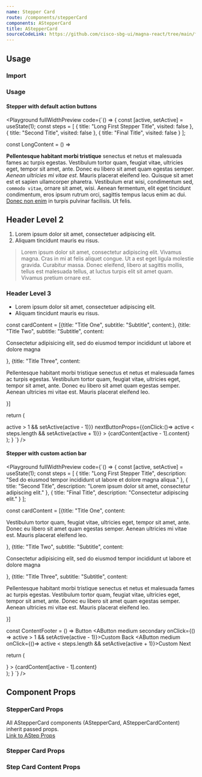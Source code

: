 ```yaml
---
name: Stepper Card
route: /components/stepperCard
components: AStepperCard
title: AStepperCard
sourceCodeLink: https://github.com/cisco-sbg-ui/magna-react/tree/main/framework/components/AStepperCard
---
```


## Usage

### Import

<ComponentImport components="AStepperCard" />

### Usage

#### Stepper with default action buttons

<Playground
  fullWidthPreview
  code={`() => {
  const [active, setActive] = useState(1);
    const steps = [
    {
      title: "Long First Stepper Title",
      visited: false
    },
    {
      title: "Second Title",
      visited: false
    },
    {
      title: "Final Title",
      visited: false
    }
  ];

const LongContent = () => <div>
<p><strong>Pellentesque habitant morbi tristique</strong> senectus et netus et malesuada fames ac turpis egestas. Vestibulum tortor quam, feugiat vitae, ultricies eget, tempor sit amet, ante. Donec eu libero sit amet quam egestas semper. <em>Aenean ultricies mi vitae est.</em> Mauris placerat eleifend leo. Quisque sit amet est et sapien ullamcorper pharetra. Vestibulum erat wisi, condimentum sed, <code>commodo vitae</code>, ornare sit amet, wisi. Aenean fermentum, elit eget tincidunt condimentum, eros ipsum rutrum orci, sagittis tempus lacus enim ac dui. <a href="#">Donec non enim</a> in turpis pulvinar facilisis. Ut felis.</p>
<h2>Header Level 2</h2>
<ol>
<li>Lorem ipsum dolor sit amet, consectetuer adipiscing elit.</li>
<li>Aliquam tincidunt mauris eu risus.</li>
</ol>
<blockquote><p>Lorem ipsum dolor sit amet, consectetur adipiscing elit. Vivamus magna. Cras in mi at felis aliquet congue. Ut a est eget ligula molestie gravida. Curabitur massa. Donec eleifend, libero at sagittis mollis, tellus est malesuada tellus, at luctus turpis elit sit amet quam. Vivamus pretium ornare est.</p></blockquote>
<h3>Header Level 3</h3>
<ul>
<li>Lorem ipsum dolor sit amet, consectetuer adipiscing elit.</li>
<li>Aliquam tincidunt mauris eu risus.</li>
</ul>

  </div>
  const cardContent = [{title: "Title One", subtitle: "Subtitle", content:<LongContent />}, 
  {title: "Title Two", subtitle: "Subtitle", content:<p>Consectetur adipisicing elit, sed do eiusmod tempor incididunt ut labore et dolore magna</p>}, 
  {title: "Title Three", content:<p>Pellentesque habitant morbi tristique senectus et netus et malesuada fames ac turpis egestas. Vestibulum tortor quam, feugiat vitae, ultricies eget, tempor sit amet, ante. Donec eu libero sit amet quam egestas semper. Aenean ultricies mi vitae est. Mauris placerat eleifend leo.</p>}]

return (
<div style={{height: 500}}>
<AStepperCard active={active} steps={steps}>
<AStepperCardContent title={cardContent[active - 1].title}
nextButtonText={active < cardContent.length ? "Next" : "Submit"}
backButtonProps={{onClick:() => active > 1 && setActive(active - 1)}}
nextButtonProps={{onClick:()=> active < steps.length && setActive(active + 1)}} >
{cardContent[active - 1].content}
</AStepperCardContent>
</AStepperCard>
</div>
);
}
`}
/>

#### Stepper with custom action bar

<Playground
  fullWidthPreview
  code={`() => {
  const [active, setActive] = useState(1);
    const steps = [
    {
      title: "Long First Stepper Title",
      description:
        "Sed do eiusmod tempor incididunt ut labore et dolore magna aliqua."
    },
    {
      title: "Second Title",
      description:
        "Lorem ipsum dolor sit amet, consectetur adipiscing elit."
    },
    {
      title: "Final Title",
      description:
        "Consectetur adipiscing elit."
    }
  ];

const cardContent = [{title: "Title One", content:<p>Vestibulum tortor quam, feugiat vitae, ultricies eget, tempor sit amet, ante. Donec eu libero sit amet quam egestas semper. Aenean ultricies mi vitae est. Mauris placerat eleifend leo.</p>},
{title: "Title Two", subtitle: "Subtitle", content:<p>Consectetur adipisicing elit, sed do eiusmod tempor incididunt ut labore et dolore magna</p>},
{title: "Title Three", subtitle: "Subtitle", content:<p>Pellentesque habitant morbi tristique senectus et netus et malesuada fames ac turpis egestas. Vestibulum tortor quam, feugiat vitae, ultricies eget, tempor sit amet, ante. Donec eu libero sit amet quam egestas semper. Aenean ultricies mi vitae est. Mauris placerat eleifend leo.</p>}]

const ContentFooter = () => <ACardFooter className="ma-3">
<ACardItem stretched></ACardItem>
<ACardItem attached="right">
<AButton medium tertiary>Button</AButton>
</ACardItem>
<ACardItem attached="right">
<AButton medium secondary onClick={() => active > 1 && setActive(active - 1)}>Custom Back</AButton>
</ACardItem>
<ACardItem>
<AButton medium onClick={()=> active < steps.length && setActive(active + 1)}>Custom Next</AButton>
</ACardItem>

  </ACardFooter>

return (
<div style={{height: 500}}>
<AStepperCard active={active} steps={steps}>
<AStepperCardContent title={cardContent[active - 1].title}
contentFooter={<ContentFooter />} >
{cardContent[active - 1].content}
</AStepperCardContent>
</AStepperCard>
</div>
);
}
`}
/>

## Component Props

### StepperCard Props

All AStepperCard components (AStepperCard, AStepperCardContent) inherit passed props. <br/>
[Link to AStep Props](../components/stepper?page=component-props)

### Stepper Card Props

<Props of="AStepperCard" />

### Step Card Content Props

<Props of="AStepperCardContent" />
